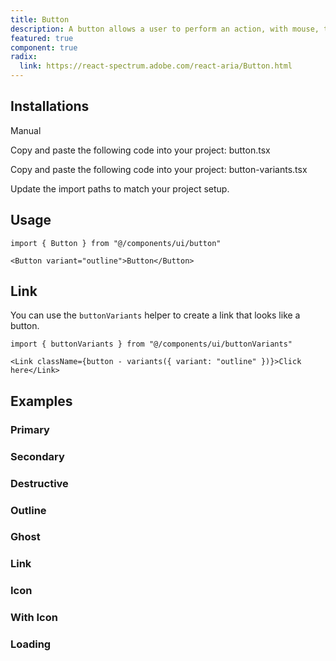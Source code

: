 ```yaml
---
title: Button
description: A button allows a user to perform an action, with mouse, touch, and keyboard interactions.
featured: true
component: true
radix:
  link: https://react-spectrum.adobe.com/react-aria/Button.html
---
```


<ComponentPreview name="button-demo" />

## Installations

<Tabs defaultValue="manual">

<TabsList>
  <TabsTrigger value="manual">Manual</TabsTrigger>
</TabsList>

<TabsContent value="manual">

<Steps>

<Step>Copy and paste the following code into your project: button.tsx</Step>

<ComponentSource name="button" />

<Step>
  Copy and paste the following code into your project: button-variants.tsx
</Step>

<ComponentSource name="button-variants" />

<Step>Update the import paths to match your project setup.</Step>

</Steps>

</TabsContent>

</Tabs>

## Usage

```tsx
import { Button } from "@/components/ui/button"
```

```tsx
<Button variant="outline">Button</Button>
```

## Link

You can use the `buttonVariants` helper to create a link that looks like a button.

```tsx
import { buttonVariants } from "@/components/ui/buttonVariants"
```

```tsx
<Link className={button - variants({ variant: "outline" })}>Click here</Link>
```

## Examples

### Primary

<ComponentPreview name="button-demo" />

### Secondary

<ComponentPreview name="button-secondary" />

### Destructive

<ComponentPreview name="button-destructive" />

### Outline

<ComponentPreview name="button-outline" />

### Ghost

<ComponentPreview name="button-ghost" />

### Link

<ComponentPreview name="button-link" />

### Icon

<ComponentPreview name="button-icon" />

### With Icon

<ComponentPreview name="button-with-icon" />

### Loading

<ComponentPreview name="button-loading" />
